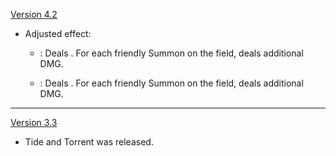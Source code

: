{{Change History/Header}}
[[Version 4.2]]
* Adjusted effect:
** {{Color|Old}}: Deals {{highlight|2}} {{Color|Hydro DMG}}. For each friendly Summon on the field, deals {{highlight|+2}} additional DMG.
** {{Color|New}}: Deals {{highlight|4}} {{Color|Hydro DMG}}. For each friendly Summon on the field, deals {{highlight|+1}} additional DMG.
----
[[Version 3.3]]
* Tide and Torrent was released.